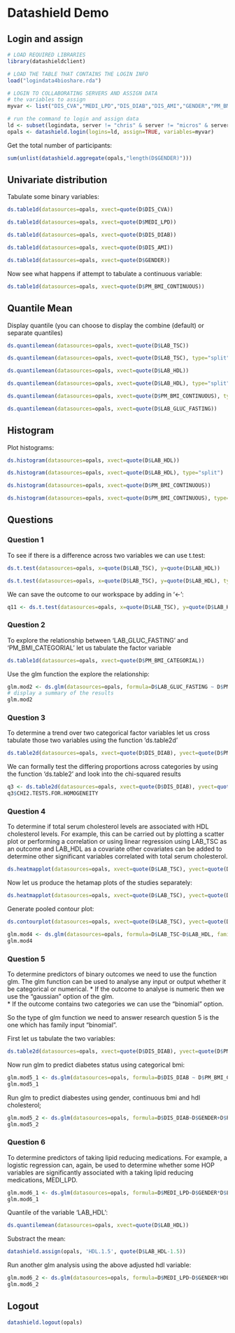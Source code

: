 # Datashield Demo

## Login and assign

```r
# LOAD REQUIRED LIBRARIES
library(datashieldclient)

# LOAD THE TABLE THAT CONTAINS THE LOGIN INFO
load("logindata4bioshare.rda")

# LOGIN TO COLLABORATING SERVERS AND ASSIGN DATA
# the variables to assign
myvar <- list("DIS_CVA","MEDI_LPD","DIS_DIAB","DIS_AMI","GENDER","PM_BMI_CATEGORIAL","LAB_TSC","LAB_HDL","LAB_GLUC_FASTING","PM_BMI_CONTINUOUS")

# run the command to login and assign data
ld <- subset(logindata, server != "chris" & server != "micros" & server != "finrisk")
opals <- datashield.login(logins=ld, assign=TRUE, variables=myvar)
```

Get the total number of participants:

```r
sum(unlist(datashield.aggregate(opals,"length(D$GENDER)")))
```

## Univariate distribution

Tabulate some binary variables:

```r
ds.table1d(datasources=opals, xvect=quote(D$DIS_CVA))
```

```r
ds.table1d(datasources=opals, xvect=quote(D$MEDI_LPD))
```

```r
ds.table1d(datasources=opals, xvect=quote(D$DIS_DIAB))
```

```r
ds.table1d(datasources=opals, xvect=quote(D$DIS_AMI)) 
```

```r
ds.table1d(datasources=opals, xvect=quote(D$GENDER))
```

Now see what happens if attempt to tabulate a continuous variable:

```r
ds.table1d(datasources=opals, xvect=quote(D$PM_BMI_CONTINUOUS))
```

## Quantile Mean

Display quantile (you can choose to display the combine (default) or separate quantiles)

```r
ds.quantilemean(datasources=opals, xvect=quote(D$LAB_TSC))
```

```r
ds.quantilemean(datasources=opals, xvect=quote(D$LAB_TSC), type="split")
```

```r
ds.quantilemean(datasources=opals, xvect=quote(D$LAB_HDL))
```

```r
ds.quantilemean(datasources=opals, xvect=quote(D$LAB_HDL), type="split")
```

```r
ds.quantilemean(datasources=opals, xvect=quote(D$PM_BMI_CONTINUOUS), type="split")
```

```r
ds.quantilemean(datasources=opals, xvect=quote(D$LAB_GLUC_FASTING))
```

## Histogram

Plot histograms:

```r
ds.histogram(datasources=opals, xvect=quote(D$LAB_HDL))
```

```r
ds.histogram(datasources=opals, xvect=quote(D$LAB_HDL), type="split")
```

```r
ds.histogram(datasources=opals, xvect=quote(D$PM_BMI_CONTINUOUS))
```

```r
ds.histogram(datasources=opals, xvect=quote(D$PM_BMI_CONTINUOUS), type="split")
```

## Questions

### Question 1

To see if there is a difference across two variables we can use t.test:

```r
ds.t.test(datasources=opals, x=quote(D$LAB_TSC), y=quote(D$LAB_HDL))
```

```r
ds.t.test(datasources=opals, x=quote(D$LAB_TSC), y=quote(D$LAB_HDL), type="split")
```

We can save the outcome to our workspace by adding in '<-':

```r
q11 <- ds.t.test(datasources=opals, x=quote(D$LAB_TSC), y=quote(D$LAB_HDL))
```

### Question 2

To explore the relationship between 'LAB_GLUC_FASTING' and 'PM_BMI_CATEGORIAL' let us tabulate the factor variable

```r
ds.table1d(datasources=opals, xvect=quote(D$PM_BMI_CATEGORIAL))
```

Use the glm function the explore the relationship:

```r
glm.mod2 <- ds.glm(datasources=opals, formula=D$LAB_GLUC_FASTING ~ D$PM_BMI_CATEGORIAL, family=quote(gaussian), maxit=quote(20))
# display a summary of the results
glm.mod2
```

### Question 3

To determine a trend over two categorical factor variables let us cross tabulate those two variables using the function 'ds.table2d'

```r
ds.table2d(datasources=opals, xvect=quote(D$DIS_DIAB), yvect=quote(D$PM_BMI_CATEGORIAL))
```

We can formally test the differing proportions across categories by using the function 'ds.table2' and look into the chi-squared results

```r
q3 <- ds.table2d(datasources=opals, xvect=quote(D$DIS_DIAB), yvect=quote(D$PM_BMI_CATEGORIAL))
q3$CHI2.TESTS.FOR.HOMOGENEITY
```

### Question 4

To determine if total serum cholesterol levels are associated with HDL cholesterol levels. For example, this can be carried out by plotting a scatter plot or performing a correlation or using linear regression using LAB_TSC as an outcome and LAB_HDL as a covariate other covariates can be added to determine other significant variables correlated with total serum cholesterol.

```r
ds.heatmapplot(datasources=opals, xvect=quote(D$LAB_TSC), yvect=quote(D$LAB_HDL))
```

Now let us produce the hetamap plots of the studies separately:

```r
ds.heatmapplot(datasources=opals, xvect=quote(D$LAB_TSC), yvect=quote(D$LAB_HDL), type="split")
```

Generate pooled contour plot:

```r
ds.contourplot(datasources=opals, xvect=quote(D$LAB_TSC), yvect=quote(D$LAB_HDL))
```

```r
glm.mod4 <- ds.glm(datasources=opals, formula=D$LAB_TSC~D$LAB_HDL, family=quote(gaussian), maxit=quote(20))
glm.mod4
```


### Question 5

To determine predictors of binary outcomes we need to use the function glm. The glm function can be used to analyse any input or output whether it be categorical or numerical. 
* If the outcome to analyse is numeric then we use the “gaussian” option of the glm.  
* If the outcome contains two categories we can use the “binomial” option.  

So the type of glm function we need to answer research question 5 is the one which has family input “binomial”.  

First let us tabulate the two variables:

```r
ds.table2d(datasources=opals, xvect=quote(D$DIS_DIAB), yvect=quote(D$PM_BMI_CATEGORIAL))
```

Now run glm to predict diabetes status using categorical bmi:

```r
glm.mod5_1 <- ds.glm(datasources=opals, formula=D$DIS_DIAB ~ D$PM_BMI_CATEGORIAL, family=quote(binomial), maxit=quote(20))
glm.mod5_1
```

Run glm to predict diabestes using gender, continuous bmi and hdl cholesterol;

```r
glm.mod5_2 <- ds.glm(datasources=opals, formula=D$DIS_DIAB~D$GENDER+D$PM_BMI_CONTINUOUS+D$LAB_HDL, family=quote(binomial), maxit=quote(20))
glm.mod5_2
```


### Question 6

To determine predictors of taking lipid reducing medications. For example, a logistic regression can, again, be used to determine whether some HOP variables are significantly associated with a taking lipid reducing medications, MEDI_LPD.

```r
glm.mod6_1 <- ds.glm(datasources=opals, formula=D$MEDI_LPD~D$GENDER*D$LAB_HDL+D$PM_BMI_CONTINUOUS+D$LAB_TSC, family=quote(binomial), maxit=quote(20))
glm.mod6_1
```

Quantile of the variable 'LAB_HDL':

```r
ds.quantilemean(datasources=opals, xvect=quote(D$LAB_HDL))
```

Substract the mean:

```r
datashield.assign(opals, 'HDL.1.5', quote(D$LAB_HDL-1.5))
```

Run another glm analysis using the above adjusted hdl variable:

```r
glm.mod6_2 <- ds.glm(datasources=opals, formula=D$MEDI_LPD~D$GENDER*HDL.1.5+D$PM_BMI_CONTINUOUS+D$LAB_TSC, family=quote(binomial), maxit=quote(20))
glm.mod6_2
```

## Logout

```r
datashield.logout(opals)
```
